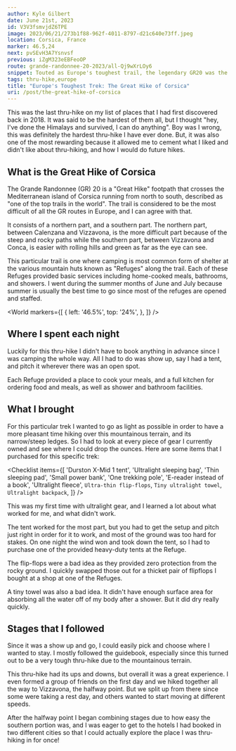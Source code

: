 ```yaml
---
author: Kyle Gilbert
date: June 21st, 2023
id: V3V3fsmvjdZ6TPE
image: 2023/06/21/273b1f88-962f-4011-8797-d21c640e73ff.jpeg
location: Corsica, France
marker: 46.5,24
next: pvSEvH3A7Ysnvsf
previous: iZgM323eEBFeoOP
route: grande-randonnee-20-2023/all-Qj9wXrLOy6
snippet: Touted as Europe's toughest trail, the legendary GR20 was the final beast on my thru-hiking bucket list — and I was ready for the challenge.
tags: thru-hike,europe
title: "Europe's Toughest Trek: The Great Hike of Corsica"
uri: /post/the-great-hike-of-corsica
---
```


This was the last thru-hike on my list of places that I had first discovered
back in 2018. It was said to be the hardest of them all, but I thought "hey,
I've done the Himalays and survived, I can do anything". Boy was I wrong, this
was definitely the hardest thru-hike I have ever done. But, it was also one of
the most rewarding because it allowed me to cement what I liked and didn't like
about thru-hiking, and how I would do future hikes.

<Stats />

<Route />

## What is the Great Hike of Corsica

The Grande Randonnee (GR) 20 is a "Great Hike" footpath that crosses the
Mediterranean island of Corsica running from north to south, described as
"one of the top trails in the world". The trail is considered to be the
most difficult of all the GR routes in Europe, and I can agree with that.

It consists of a northern part, and a southern part. The northern part,
between Calenzana and Vizzavona, is the more difficult part because of
the steep and rocky paths while the southern part, between Vizzavona and
Conca, is easier with rolling hills and green as far as the eye can see.

This particular trail is one where camping is most common form of shelter
at the various mountain huts known as "Refuges" along the trail. Each of
these Refuges provided basic services including home-cooked meals,
bathrooms, and showers. I went during the summer months of June and July
because summer is usually the best time to go since most of the refuges
are opened and staffed.

<World
  markers={[
    {
      left: '46.5%',
      top: '24%',
    },
  ]}
/>

## Where I spent each night

Luckily for this thru-hike I didn't have to book anything in advance since
I was camping the whole way. All I had to do was show up, say I had a tent, and
pitch it wherever there was an open spot.

Each Refuge provided a place to cook your meals, and a full kitchen for ordering
food and meals, as well as shower and bathroom facilities.

## What I brought

For this particular trek I wanted to go as light as possible in order to have a
more pleasant time hiking over this mountainous terrain, and its narrow/steep
ledges. So I had to look at every piece of gear I currently owned and see where
I could drop the ounces. Here are some items that I purchased for this specific
trek:

<Checklist
  items={[
    'Durston X-Mid 1 tent',
    'Ultralight sleeping bag',
    'Thin sleeping pad',
    'Small power bank',
    'One trekking pole',
    'E-reader instead of a book',
    'Ultralight fleece',
    `Ultra-thin flip-flops`,
    `Tiny ultralight towel`,
    `Ultralight backpack`,
  ]}
/>

This was my first time with ultralight gear, and I learned a lot about what
worked for me, and what didn't work.

The tent worked for the most part, but you had to get the setup and pitch just
right in order for it to work, and most of the ground was too hard for stakes.
On one night the wind won and took down the tent, so I had to purchase one of
the provided heavy-duty tents at the Refuge.

The flip-flops were a bad idea as they provided zero protection from the rocky
ground. I quickly swapped those out for a thicket pair of flipflops I bought at
a shop at one of the Refuges.

A tiny towel was also a bad idea. It didn't have enough surface area for
absorbing all the water off of my body after a shower. But it did dry really
quickly.

## Stages that I followed

Since it was a show up and go, I could easily pick and choose where I wanted
to stay. I mostly followed the guidebook, especially since this turned out to be
a very tough thru-hike due to the mountainous terrain.

<Stages />

This thru-hike had its ups and downs, but overall it was a great experience. I
even formed a group of friends on the first day and we hiked together all the
way to Vizzavona, the halfway point. But we split up from there since some were
taking a rest day, and others wanted to start moving at different speeds.

After the halfway point I began combining stages due to how easy the southern
portion was, and I was eager to get to the hotels I had booked in two different
cities so that I could actually explore the place I was thru-hiking in for once!

